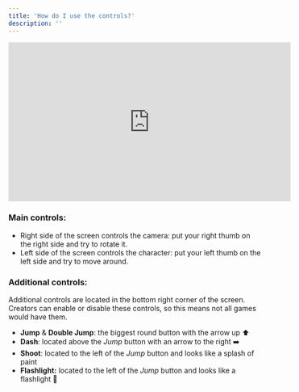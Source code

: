 ```yaml
---
title: 'How do I use the controls?'
description: ''
---
```


<iframe width="560" height="315" src="https://www.youtube.com/embed/YmjlG1u1mKI?si=6Fl-tACSV3L7GRZV" title="How do I use the Soba controls?" frameborder="0" allow="accelerometer; autoplay; clipboard-write; encrypted-media; gyroscope; picture-in-picture; web-share" allowfullscreen></iframe>

### Main controls:

- Right side of the screen controls the camera: put your right thumb on the right side and try to rotate it.
- Left side of the screen controls the character: put your left thumb on the left side and try to move around.

### Additional controls: 
Additional controls are located in the bottom right corner of the screen. Creators can enable or disable these controls, so this means not all games would have them. 

- **Jump** & **Double Jump**: the biggest round button with the arrow up ⬆️
- **Dash**: located above the *Jump* button with an arrow to the right ➡️
- **Shoot**: located to the left of the *Jump* button and looks like a splash of paint
- **Flashlight:** located to the left of the *Jump* button and looks like a flashlight 🔦
